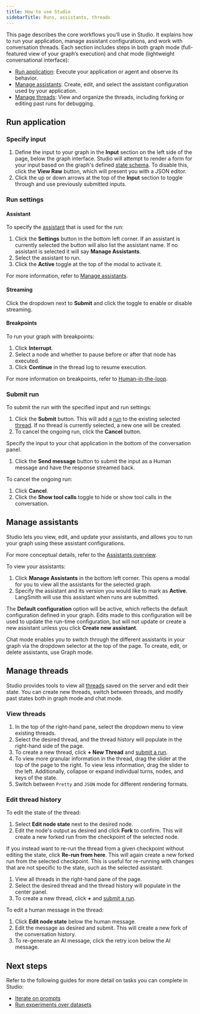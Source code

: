 ```yaml
---
title: How to use Studio
sidebarTitle: Runs, assistants, threads
---
```


This page describes the core workflows you’ll use in Studio. It explains how to run your application, manage assistant configurations, and work with conversation threads. Each section includes steps in both graph mode (full-featured view of your graph’s execution) and chat mode (lightweight conversational interface):

- [Run application](#run-application): Execute your application or agent and observe its behavior.
- [Manage assistants](#manage-assistants): Create, edit, and select the assistant configuration used by your application.
- [Manage threads](#manage-threads): View and organize the threads, including forking or editing past runs for debugging.

## Run application

<Tabs>
<Tab title="Graph">

### Specify input

1. Define the input to your graph in the **Input** section on the left side of the page, below the graph interface. Studio will attempt to render a form for your input based on the graph's defined [state schema](/oss/python/langgraph/graph-api/#schema). To disable this, click the **View Raw** button, which will present you with a JSON editor.
1. Click the up or down arrows at the top of the **Input** section to toggle through and use previously submitted inputs.

### Run settings

#### Assistant

To specify the [assistant](/langgraph-platform/assistants) that is used for the run:

1. Click the **Settings** button in the bottom left corner. If an assistant is currently selected the button will also list the assistant name. If no assistant is selected it will say **Manage Assistants**.
1. Select the assistant to run.
1. Click the **Active** toggle at the top of the modal to activate it.

For more information, refer to [Manage assistants](#manage-assistants).

#### Streaming

Click the dropdown next to **Submit** and click the toggle to enable or disable streaming.

#### Breakpoints

To run your graph with breakpoints:

1. Click **Interrupt**.
1. Select a node and whether to pause before or after that node has executed.
1. Click **Continue** in the thread log to resume execution.

For more information on breakpoints, refer to [Human-in-the-loop](/langgraph-platform/add-human-in-the-loop).

### Submit run

To submit the run with the specified input and run settings:

1. Click the **Submit** button. This will add a [run](/langgraph-platform/assistants#execution) to the existing selected [thread](/oss/python/langgraph/persistence#threads). If no thread is currently selected, a new one will be created.
1. To cancel the ongoing run, click the **Cancel** button.

</Tab>
<Tab title="Chat">

Specify the input to your chat application in the bottom of the conversation panel.

1. Click the **Send message** button to submit the input as a Human message and have the response streamed back.

To cancel the ongoing run:

1. Click **Cancel**.
1. Click the **Show tool calls** toggle to hide or show tool calls in the conversation.

</Tab>
</Tabs>

## Manage assistants

Studio lets you view, edit, and update your assistants, and allows you to run your graph using these assistant configurations.

For more conceptual details, refer to the [Assistants overview](/langgraph-platform/assistants/).

<Tabs>
<Tab title="Graph">

To view your assistants:

1. Click **Manage Assistants** in the bottom left corner. This opens a modal for you to view all the assistants for the selected graph.
1. Specify the assistant and its version you would like to mark as **Active**. LangSmith will use this assistant when runs are submitted.

The **Default configuration** option will be active, which reflects the default configuration defined in your graph. Edits made to this configuration will be used to update the run-time configuration, but will not update or create a new assistant unless you click **Create new assistant**.

</Tab>
<Tab title="Chat">

Chat mode enables you to switch through the different assistants in your graph via the dropdown selector at the top of the page. To create, edit, or delete assistants, use Graph mode.

</Tab>
</Tabs>

## Manage threads

Studio provides tools to view all [threads](/oss/python/langgraph/persistence#threads) saved on the server and edit their state. You can create new threads, switch between threads, and modify past states both in graph mode and chat mode.

<Tabs>
<Tab title="Graph">

### View threads

1. In the top of the right-hand pane, select the dropdown menu to view existing threads.
1. Select the desired thread, and the thread history will populate in the right-hand side of the page.
1. To create a new thread, click **+ New Thread** and [submit a run](#run-application).
1. To view more granular information in the thread, drag the slider at the top of the page to the right. To view less information, drag the slider to the left. Additionally, collapse or expand individual turns, nodes, and keys of the state.
1. Switch between `Pretty` and `JSON` mode for different rendering formats.

### Edit thread history

To edit the state of the thread:

1. Select <Icon icon="pencil"/> **Edit node state** next to the desired node.
1. Edit the node's output as desired and click **Fork** to confirm. This will create a new forked run from the checkpoint of the selected node.

If you instead want to re-run the thread from a given checkpoint without editing the state, click **Re-run from here**. This will again create a new forked run from the selected checkpoint. This is useful for re-running with changes that are not specific to the state, such as the selected assistant.

</Tab>
<Tab title="Chat">

1. View all threads in the right-hand pane of the page.
1. Select the desired thread and the thread history will populate in the center panel.
1. To create a new thread, click **+** and [submit a run](/langgraph-platform/use-studio#run-application#chat-mode).

To edit a human message in the thread:

1. Click <Icon icon="pencil"/> **Edit node state** below the human message.
1. Edit the message as desired and submit. This will create a new fork of the conversation history.
1. To re-generate an AI message, click the retry icon below the AI message.

</Tab>
</Tabs>

## Next steps

Refer to the following guides for more detail on tasks you can complete in Studio:

- [Iterate on prompts](#iterate-graph-studio)
- [Run experiments over datasets](run-evals-studio)
